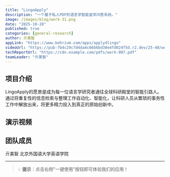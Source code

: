 ```yaml
---
title: "LingoApply"
description: "一个基于私人PDF的语言学智能留学问答系统。"
image: /images/blog/work-31.png
date: "2025-10-28"
published: true
categories: [general-research]
author: 亓美智
appLink: "https://www.bohrium.com/apps/apply4lingo"
videoUrl: "https://pub-7b4c29c7d4da4c66b6bd30e4fd024f5d.r2.dev/25-40/work-video-31.mp4"
techReportUrl: "https://cdn.example.com/pdfs/work-007.pdf"
teamLeader: "亓美智"
---
```


## 项目介绍

LingoApply的愿景是成为每一位语言学研究者通往全球科研殿堂的智能引路人。通过将重复性的信息检索与整理工作自动化、智能化，让科研人员从繁琐的事务性工作中解放出来，将更多精力投入到真正的原始创新中。

## 演示视频

<VideoPlayer
  src="https://pub-7b4c29c7d4da4c66b6bd30e4fd024f5d.r2.dev/25-40/work-video-31.mp4"
  poster="/images/blog/work-31.png"
/>

## 团队成员

亓美智 北京外国语大学英语学院

---

> 💡 **提示**：点击右侧"一键使用"按钮即可体验我们的应用！
